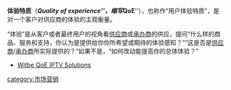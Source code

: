 {{Refimprove|time=2010-02-23}}
'''体验特质'''（'''''Quality of experience'''''，缩写'''''QoE'''''），也称作“用户体验特质”，是对一个客户对供应商的体验的主观衡量。

“体验”是从客户或者最终用户的视角看[[供应商|供应商]]或[[承办商|承办商]]的供应，提问“什么样的商品、服务和支持，你认为是提供给你你所希望或期待的体验感知？”“这是否是[[供应商|供应商]]/[[承办商|承办商]]所实际提供的？”如果不是，“如何改动能提高你的总体体验？”
<!--
It is related to but differs from Quality of Service (QoS), which attempts to objectively measure the service delivered by the vendor. It is tied closely to the black and white of a contract and measures how well the vendor lives up to its end of the bargain.

A vendor/purveyor may be living up to the terms of a contract's language, thus rating high in QoS, but, the users may be very unhappy, thus causing a low QoE. Conversely, the users may be very happy with a product or a vendor, resulting in an artificially high QoE if the vendor is not, in fact, doing what he was paid to do, thus rating low in QoS.

In medical terminology QoE is also known as "Quality of Patient Experience," and is a subjective measure of a patient's experiences with a medical practice. It looks at a care provider's offering from the standpoint of the patient's holistic experience, and asks, "How did patient fare after the treatment was concluded over an extended period of time? Did they enjoy a higher, similar, or lower quality of life after the treatment? For how long? How did this patient's quality of life, post-treatment compare with other patients who received similar treatment" And then asks, "What changes need to be made to the treatment to enhance the patient's quality of life?"
-->
* [https://web.archive.org/web/20120814015541/http://www.witbe.net/en/video-qoe-robots/ Witbe QoE IPTV Solutions]

{{Marketing-stub}}
[[category:市场营销|category:市场营销]]